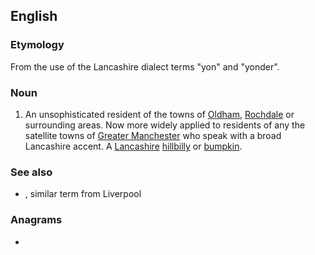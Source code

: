 ==English==

===Etymology===
From the use of the Lancashire dialect terms "yon" and "yonder".

===Noun===
{{en-noun}}

# {{lb|en|UK|slang|derogatory}} An unsophisticated resident of the towns of [[Oldham]], [[Rochdale]] or surrounding areas. Now more widely applied to residents of any the satellite towns of [[Greater Manchester]] who speak with a broad Lancashire accent. A [[Lancashire]] [[hillbilly]] or [[bumpkin]].

===See also===
* {{l|en|woolly back}}, similar term from Liverpool

===Anagrams===
* {{anagrams|en|a=ennory|yronne}}